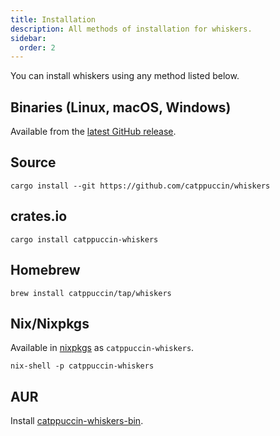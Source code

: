 ```yaml
---
title: Installation
description: All methods of installation for whiskers.
sidebar:
  order: 2
---
```


You can install whiskers using any method listed below.

## Binaries (Linux, macOS, Windows)

Available from the
[latest GitHub release](https://github.com/catppuccin/whiskers/releases).

## Source

```console
cargo install --git https://github.com/catppuccin/whiskers
```

## crates.io

```console
cargo install catppuccin-whiskers
```

## Homebrew

```console
brew install catppuccin/tap/whiskers
```

## Nix/Nixpkgs

Available in
[nixpkgs](https://search.nixos.org/packages?channel=25.05&show=catppuccin-whiskers&query=catppuccin-whiskers)
as `catppuccin-whiskers`.

```console
nix-shell -p catppuccin-whiskers
```

## AUR

Install [catppuccin-whiskers-bin](https://aur.archlinux.org/packages/catppuccin-whiskers-bin).
